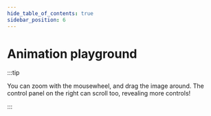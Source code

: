 ```yaml
---
hide_table_of_contents: true
sidebar_position: 6
---
```



# Animation playground

<Playground />

:::tip

You can zoom with the mousewheel, and drag the image around.
The control panel on the right can scroll too, revealing more controls!

:::
